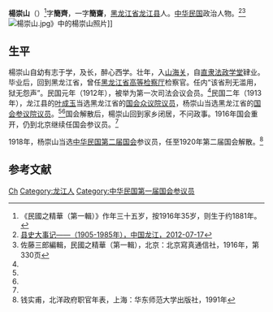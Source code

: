 {{Infobox Officeholder
|姓名=楊崇山
|圖像=File:楊崇山2.jpg
|圖像大小=200px
|圖像說明=  
|字    = 
|號    = 
|別名    = 
|出生日期 = 
|出生地點 = 
|逝世日期 = 
|逝世地點 = 
|死因    = 
|墓地    = 
|籍貫    = 
|政黨    = 
|parents  = 
|配偶   =
|伴侶    = 
|relatives  =  
|children  =  
|著作    = 
|past    = 
}}
'''楊崇山'''（{{bd|1881年？||？|}}）<ref>《民國之精華（第一輯）》作年三十五岁，按1916年35岁，则生于约1881年。</ref>字'''簡齊'''，一字'''簡齋'''，[[黑龙江省|黑龙江省]][[龙江县|龙江县]]人。[[中华民国|中华民国]]政治人物。<ref name=lj>[http://www.ljxrmzfw.gov.cn/dsjl/2012/0717/1402.html 县史大事记——（1905-1985年），中国龙江，2012-07-17]{{dead link|date=2018年3月 |bot=InternetArchiveBot |fix-attempted=yes }}</ref><ref name=ztsl>佐藤三郎編輯，民國之精華（第一輯），北京：北京寫真通信社，1916年，第330页</ref>
[[File:楊崇山.jpg|thumb]]》中的楊崇山照片]]
==生平==
楊崇山自幼有志于学，及长，醉心西学。壮年，入[[山海关|山海关]]，自[[直隶法政学堂|直隶法政学堂]]肄业。毕业后，回到黑龙江省，曾任[[黑龙江省高等检察厅|黑龙江省高等检察厅]]检察官。任内“该省刑无滥用，狱无怨声”。民国元年（1912年），被举为第一次司法会议会员。<ref name=ztsl/>民国二年（1913年），龙江县的[[叶成玉|叶成玉]]当选黑龙江省的[[中华民国第一届国会第一期常会议员|国会众议院议员]]，杨崇山当选黑龙江省的[[中华民国第一届国会第一期常会议员|国会参议院议员]]。<ref name=lj/><ref name=ztsl/>国会解散后，楊崇山回到家乡闭居，不问政事。1916年国会重开，仍到北京继续任国会参议员。<ref name=ztsl/>

1918年，杨崇山当选[[中华民国第二届国会|中华民国第二届国会]]参议员，任至1920年第二届国会解散。<ref>钱实甫，北洋政府职官年表，上海：华东师范大学出版社，1991年</ref>

==参考文献==
{{reflist}}
{{中華民國第二屆國會參議院議員}}
[[Category:杨姓|Ch]]
[[Category:龙江人|Category:龙江人]]
[[Category:中华民国第一届国会参议员|Category:中华民国第一届国会参议员]]